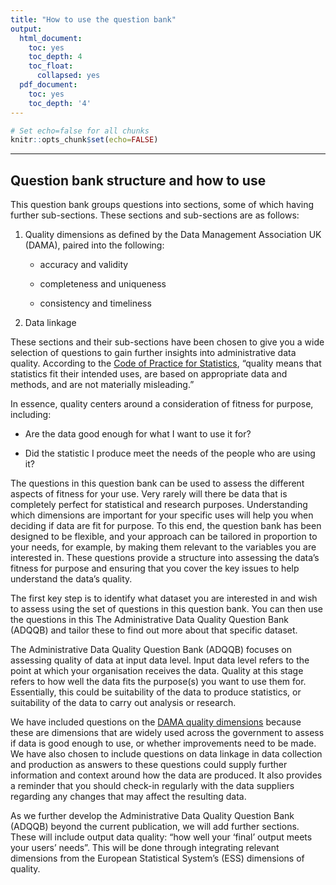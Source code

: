 ---
title: "How to use the question bank"
output:
  html_document:
    toc: yes
    toc_depth: 4
    toc_float:
      collapsed: yes
  pdf_document:
    toc: yes
    toc_depth: '4'
---

```{r global-options, include=FALSE}
# Set echo=false for all chunks
knitr::opts_chunk$set(echo=FALSE)
```

---

## Question bank structure and how to use 


This question bank groups questions into sections, some of which having further sub-sections. These sections and sub-sections are as follows: 

 

1. Quality dimensions as defined by the Data Management Association UK (DAMA), paired into the following: 

    * accuracy and validity 

    * completeness and uniqueness 

    * consistency and timeliness 

 

2. Data linkage 



These sections and their sub-sections have been chosen to give you a wide selection of questions to gain further insights into administrative data quality. According to the [Code of Practice for Statistics](https://code.statisticsauthority.gov.uk/), “quality means that statistics fit their intended uses, are based on appropriate data and methods, and are not materially misleading.” 

In essence, quality centers around a consideration of fitness for purpose, including: 

+ Are the data good enough for what I want to use it for? 

+ Did the statistic I produce meet the needs of the people who are using it?  

 
 
The questions in this question bank can be used to assess the different aspects of fitness for your use. Very rarely will there be data that is completely perfect for statistical and research purposes. Understanding which dimensions are important for your specific uses will help you when deciding if data are fit for purpose. To this end, the question bank has been designed to be flexible, and your approach can be tailored in proportion to your needs, for example, by making them relevant to the variables you are interested in. These questions provide a structure into assessing the data’s fitness for purpose and ensuring that you cover the key issues to help understand the data’s quality.  


The first key step is to identify what dataset you are interested in and wish to assess using the set of questions in this question bank. You can then use the questions in this The Administrative Data Quality Question Bank (ADQQB) and tailor these to find out more about that specific dataset. 


The Administrative Data Quality Question Bank (ADQQB) focuses on assessing quality of data at input data level. Input data level refers to the point at which your organisation receives the data. Quality at this stage refers to how well the data fits the purpose(s) you want to use them for. Essentially, this could be suitability of the data to produce statistics, or suitability of the data to carry out analysis or research. 


We have included questions on the [DAMA quality dimensions](https://www.gov.uk/government/news/meet-the-data-quality-dimensions) because these are dimensions that are widely used across the government to assess if data is good enough to use, or whether improvements need to be made. We have also chosen to include questions on data linkage in data collection and production as answers to these questions could supply further information and context around how the data are produced. It also provides a reminder that you should check-in regularly with the data suppliers regarding any changes that may affect the resulting data. 


As we further develop the Administrative Data Quality Question Bank (ADQQB)  beyond the current publication, we will add further sections. These will include output data quality: "how well your ‘final’ output meets your users’ needs”. This will be done through integrating relevant dimensions from the European Statistical System’s (ESS) dimensions of quality. 


<br>

 


